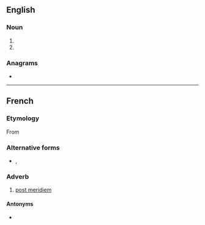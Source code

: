 {{also|㏘|p. m.|p.m.|pm|.pm|P. M.|P.M.|PM|Pm}}
==English==

===Noun===
{{en-noun|?}}

# {{alternative spelling of|en|p.m.}}
# {{alternative spelling of|en|PM}}

===Anagrams===
* {{anagrams|en|a=mp|MP|Mp|mp}}

----

==French==

===Etymology===
From {{etyl|la|fr}} {{m|la|post meridiem}}

===Alternative forms===
* {{l|fr|PM}}, {{l|fr|P. M.}}

===Adverb===
{{head|fr|adverb}}
# [[post meridiem]]

====Antonyms====
* {{sense|post meridiem}} {{l|fr|A.M.}}